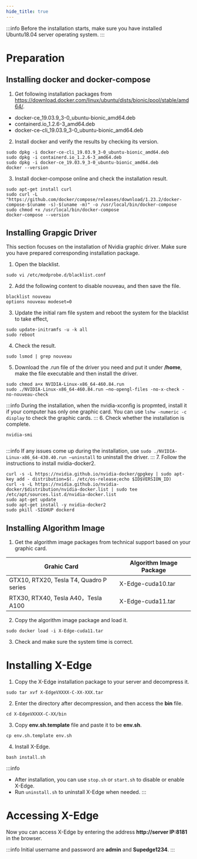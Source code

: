 ```yaml
---
hide_title: true
---
```


:::info
Before the installation starts, make sure you have installed Ubuntu18.04 server operating system.
:::
# Preparation
## Installing docker and docker-compose
1. Get following installation packages from https://download.docker.com/linux/ubuntu/dists/bionic/pool/stable/amd64/.
- docker-ce_19.03.9_3-0_ubuntu-bionic_amd64.deb
- containerd.io_1.2.6-3_amd64.deb
- docker-ce-cli_19.03.9_3-0_ubuntu-bionic_amd64.deb
2. Install docker and verify the results by checking its version.
```
sudo dpkg -i docker-ce-cli_19.03.9_3-0_ubuntu-bionic_amd64.deb
sudo dpkg -i containerd.io_1.2.6-3_amd64.deb
sudo dpkg -i docker-ce_19.03.9_3-0_ubuntu-bionic_amd64.deb
docker --version
```
3. Install docker-compose online and check the installation result.
```
sudo apt-get install curl
sudo curl -L
"https://github.com/docker/compose/releases/download/1.23.2/docker-compose-$(uname -s)-$(uname -m)" -o /usr/local/bin/docker-compose
sudo chmod +x /usr/local/bin/docker-compose
docker-compose --version
```

## Installing Grapgic Driver
This section focuses on the installation of Nvidia graphic driver. Make sure you have prepared corresponding installation package.
1. Open the blacklist.
```
sudo vi /etc/modprobe.d/blacklist.conf
```
2. Add the following content to disable nouveau, and then save the file.
```
blacklist nouveau
options nouveau modeset=0
```
3. Update the initial ram file system and reboot the system for the blacklist to take effect,
```
sudo update-initramfs -u -k all
sudo reboot
```
4. Check the result.
```
sudo lsmod | grep nouveau
```
5. Download the .run file of the driver you need and put it under <b>/home</b>, make the file executable and then install the driver.
```
sudo chmod a+x NVIDIA-Linux-x86_64-460.84.run
sudo ./NVIDIA-Linux-x86_64-460.84.run –no-opengl-files -no-x-check -no-nouveau-check
```
:::info
During the installation, when the nvidia-xconfig is propmted, install it if your computer has only one graphic card. You can use `lshw -numeric -c display` to check the graphic cards.
:::
6. Check whether the installation is complete.
```
nvidia-smi
```

<img href="https://wordpressfreezonex.oss-accelerate.aliyuncs.com/supEdge/17.png"/>

:::info
If any issues come up during the installation, use `sudo ./NVIDIA-Linux-x86_64-430.40.run –uninstall` to uninstall the driver.
:::
7. Follow the instructions to install nvidia-docker2.
```
curl -s -L https://nvidia.github.io/nvidia-docker/gpgkey | sudo apt-key add - distribution=$(. /etc/os-release;echo $ID$VERSION_ID)
curl -s -L https://nvidia.github.io/nvidia-docker/$distribution/nvidia-docker.list | sudo tee /etc/apt/sources.list.d/nvidia-docker.list
sudo apt-get update
sudo apt-get install -y nvidia-docker2
sudo pkill -SIGHUP dockerd
```
## Installing Algorithm Image
1. Get the algorithm image packages from technical support based on your graphic card.
<table>
<colgroup>
<col style={{width:"40%"}}/>
<col style={{width:"60%"}}/>
</colgroup>
  <thead>
    <tr>
      <th>Grahic Card</th>
      <th>Algorithm Image Package</th>
    </tr>
  </thead>
  <tbody>
    <tr>
      <td>GTX10, RTX20, Tesla T4, Quadro P series</td>
      <td>X-Edge-cuda10.tar</td>
    </tr>
    <tr>
      <td>RTX30, RTX40, Tesla A40，Tesla A100</td>
      <td>X-Edge-cuda11.tar</td>
    </tr>
  </tbody>
</table>

2. Copy the algorithm image package and load it.
```
sudo docker load -i X-Edge-cuda11.tar
```
3. Check and make sure the system time is correct.

# Installing X-Edge
1. Copy the X-Edge installation package to your server and decompress it.
```
sudo tar xvf X-EdgeVXXXX-C-XX-XXX.tar
```
2. Enter the directory after decompression, and then access the <b>bin</b> file.
```
cd X-EdgeVXXXX-C-XX/bin
```
3. Copy <b>env.sh.template</b> file and paste it to be <b>env.sh</b>.
```
cp env.sh.template env.sh
```
4. Install X-Edge.
```
bash install.sh
```
:::info
- After installation, you can use `stop.sh` or `start.sh` to disable or enable X-Edge.
- Run `uninstall.sh` to uninstall X-Edge when needed.
:::

# Accessing X-Edge
Now you can access X-Edge by entering the address <b>http://server IP:8181</b> in the browser.

:::info
Initial username and password are <b>admin</b> and <b>Supedge1234</b>.
:::

